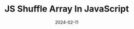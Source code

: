 ---
title: "JS Shuffle Array In JavaScript"
description: "In this post you'll will learn how to compare dates in JavaScript."
date: '2024-02-11'
tags: ['date']
---